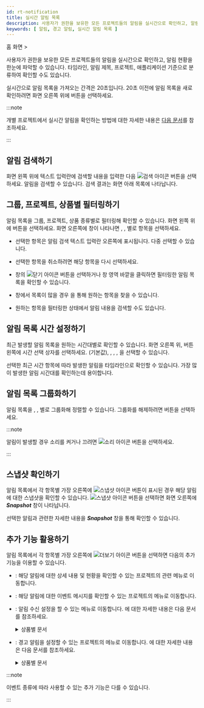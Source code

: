 ```yaml
---
id: rt-notification
title: 실시간 알림 목록
description: 사용자가 권한을 보유한 모든 프로젝트들의 알림을 실시간으로 확인하고, 알림 현황을 한눈에 파악할 수 있습니다.
keywords: [ 알림, 경고 알림, 실시간 알림 목록 ]
---
```


홈 화면 &gt; <Cmdname sid="side_integratedRealtimeAlert" className="uitext" />

<ImgLang img='rt-notification.png' desc='실시간 알림 목록' />

사용자가 권한을 보유한 모든 프로젝트들의 알림을 실시간으로 확인하고, 알림 현황을 한눈에 파악할 수 있습니다. 타임라인, 알림 제목, 프로젝트, 애플리케이션 기준으로 분류하여 확인할 수도 있습니다.

실시간으로 알림 목록을 가져오는 간격은 20초입니다. 20초 이전에 알림 목록을 새로 확인하려면 화면 오른쪽 위에 <Cmdname sid="refresh" className="uitext" /> 버튼을 선택하세요.

:::note

개별 프로젝트에서 실시간 알림을 확인하는 방법에 대한 자세한 내용은 [다음 문서](../java/real-time-notification)를 참조하세요.

:::

## 알림 검색하기

화면 왼쪽 위에 텍스트 입력란에 검색할 내용을 입력한 다음 ![검색 아이콘](/img/ico-search.svg) 버튼을 선택하세요. 알림을 검색할 수 있습니다. 검색 결과는 화면 아래 목록에 나타납니다.

## 그룹, 프로젝트, 상품별 필터링하기

알림 목록을 그룹, 프로젝트, 상품 종류별로 필터링해 확인할 수 있습니다. 화면 왼쪽 위에 <Cmdname sid="project" className="uitext" /> 버튼을 선택하세요. 화면 오른쪽에 <Cmdname sid="project" className="uitext" /> 창이 나타나면 <Cmdname sid="group" className="uitext" />, <Cmdname sid="project" className="uitext" />, <Cmdname sid="productType" className="uitext" /> 별로 항목을 선택하세요.

<ImgLang img='rt-notification-filter.png' desc='알림 필터링' />

* 선택한 항목은 알림 검색 텍스트 입력란 오른쪽에 표시됩니다. 다중 선택할 수 있습니다.

* 선택한 항목을 취소하려면 해당 항목을 다시 선택하세요.

* <Cmdname sid="project" className="uitext" /> 창의 ![닫기 아이콘](/img/ico-close.svg) 버튼을 선택하거나 <Cmdname sid="project" className="uitext" /> 창 영역 바깥을 클릭하면 필터링한 알림 목록을 확인할 수 있습니다.

* <Cmdname sid="project" className="uitext" /> 창에서 목록이 많을 경우 <Cmdname sid="search" className="uitext" />을 통해 원하는 항목을 찾을 수 있습니다.

* 원하는 항목을 필터링한 상태에서 알림 내용을 검색할 수도 있습니다.

## 알림 목록 시간 설정하기

최근 발생할 알림 목록을 원하는 시간대별로 확인할 수 있습니다. 화면 오른쪽 위, <Cmdname sid="refresh" className="uitext" /> 버튼 왼쪽에 시간 선택 상자를 선택하세요. <Cmdname sid="select_1_hour" className="uitext" />(기본값), <Cmdname sid="select_3_hour" className="uitext" />, <Cmdname sid="select_6_hour" className="uitext" />, <Cmdname sid="select_12_hour" className="uitext" />, <Cmdname sid="select_1_day" className="uitext" />을 선택할 수 있습니다.

선택한 최근 시간 항목에 따라 발생한 알림을 타임라인으로 확인할 수 있습니다. 가장 많이 발생한 알림 시간대를 확인하는데 용이합니다.

## 알림 목록 그룹화하기

<ImgLang img='rt-notification-grouping.png' desc='알림 그룹화' />

알림 목록을 <Cmdname sid="title" className="uitext" />, <Cmdname sid="project" className="uitext" />, <Cmdname sid="application" className="uitext" />별로 그룹화해 정렬할 수 있습니다. 그룹화를 해제하려면 <Cmdname sid="timeline" className="uitext" /> 버튼을 선택하세요.

:::note

알림이 발생할 경우 소리를 켜거나 끄려면 ![소리 아이콘](/img/ico-noti-sound.svg) 버튼을 선택하세요.

:::

## 스냅샷 확인하기

<ImgLang img='rt-notification-snapshot.png' desc='스냅샷' />

알림 목록에서 각 항목별 가장 오른쪽에 ![스냅샷 아이콘](/img/ico-detail.svg) 버튼이 표시된 경우 해당 알림에 대한 스냅샷을 확인할 수 있습니다. ![스냅샷 아이콘](/img/ico-detail.svg) 버튼을 선택하면 화면 오른쪽에 ***Snapshot*** 창이 나타납니다.

선택한 알림과 관련한 자세한 내용을 ***Snapshot*** 창을 통해 확인할 수 있습니다.

## 추가 기능 활용하기

알림 목록에서 각 항목별 가장 오른쪽에 ![더보기 아이콘](/img/ico-more.svg) 버튼을 선택하면 다음의 추가 기능을 이용할 수 있습니다.

* <Cmdname sid="detail" className="uitext" />: 해당 알림에 대한 상세 내용 및 현황을 확인할 수 있는 프로젝트의 관련 메뉴로 이동합니다.

* <Cmdname sid="event_history" className="uitext" />: 해당 알림에 대한 이벤트 메시지를 확인할 수 있는 프로젝트의 <Cmdname sid="side_eventHistory" className="uitext" /> 메뉴로 이동합니다.

* <Cmdname sid="receive_settings" className="uitext" />: 알림 수신 설정을 할 수 있는 <Cmdname sid="side_eventNoti" className="uitext" /> 메뉴로 이동합니다. <Cmdname sid="side_eventNoti" className="uitext" />에 대한 자세한 내용은 다음 문서를 참조하세요.

  <details>
  <summary>상품별 문서</summary>

  * 애플리케이션 모니터링 > [이벤트 수신 설정](../java/set-receive-event)
  * 서버 모니터링 > [이벤트 수신 설정](../server/set-receive-event)
  * 데이터베이스 모니터링 > [이벤트 수신 설정](../mysql/set-receive-event)
  * 쿠버네티스 모니터링 > [이벤트 수신 설정](../kubernetes/set-receive-event)
  * Amazon ECS > [이벤트 수신 설정](../amazon-ecs/set-receive-event)
  * Amazon CloudWatch > [이벤트 수신 설정](../amazon-cloudwatch/set-receive-event)
  * Azure Monitor > [이벤트 수신 설정](../azure/set-receive-event)
  * Naver Cloud Monitoring > [이벤트 수신 설정](../ncloud/set-receive-event)
  * Oracle Cloud Monitor > [이벤트 수신 설정](../oracle-cloud/set-receive-event)
  
  </details>

* <Cmdname sid="sms_alert_rules" className="uitext" />: 경고 알림을 설정할 수 있는 프로젝트의 <Cmdname sid="side_eventSetting" className="uitext" /> 메뉴로 이동합니다. <Cmdname sid="side_eventSetting" className="uitext" />에 대한 자세한 내용은 다음 문서를 참조하세요.

  <details>
  <summary>상품별 문서</summary>

  * [애플리케이션 경고 알림](../java/apm-set-notice)
  * [서버 경고 알림](../server/set-notice)
  * [데이터베이스 경고 알림](../mysql/set-notice)
  * [컨테이너 경고 알림](../kubernetes/set-notice)
  * [로그 알림 설정하기](../log/set-notice)
  * Amazon ECS > [메트릭스 경고 알림](../amazon-ecs/metric-warning-notice)
  * Amazon CloudWatch > [메트릭스 경고 알림](../amazon-cloudwatch/metric-warning-notice)
  * Azure Monitor > [메트릭스 경고 알림](../azure/metric-warning-notice)
  * Naver Cloud Monitoring > [메트릭스 경고 알림](../ncloud/metric-warning-notice)
  * Oracle Cloud Monitor > [메트릭스 경고 알림](../oracle-cloud/metric-warning-notice)
  
  </details>

:::note

이벤트 종류에 따라 사용할 수 있는 추가 기능은 다를 수 있습니다.

:::